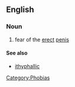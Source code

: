 ==English==

===Noun===
{{en-noun}}

# fear of the [[erect]] [[penis]]

====See also====
*[[ithyphallic]]

[[Category:Phobias]]